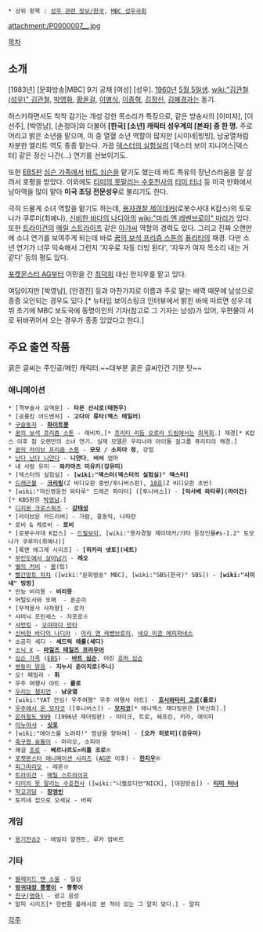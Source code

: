 * 상위 항목 : [[성우 관련 정보/한국]], [[MBC 성우극회]]

attachment:/P0000007__.jpg

[[목차]]
== 소개 ==
[1983년] [문화방송|MBC] 9기 공채 [여성] [성우]. [[1960년]] [[5월 5일]]생. [[wiki:"김관철(성우)" 김관철]], [[박영화]], [[황윤걸]], [[이병식]], [[이종혁]], [[김정신]], [[김혜경]]과는 동기.

허스키하면서도 착착 감기는 개성 강한 목소리가 특징으로, 같은 방송사의 [이미자], [이선주],  [박영남], [손정아]와 더불어 '''[한국] [소년] 캐릭터 성우계의 [본좌] 중 한 명.''' 주로 어리고 밝은 소년을 맡으며, 이 중 열혈 소년 역할이 많지만 [시이네|빙빙], 남궁열처럼 차분한 엘리트 역도 종종 맡는다. 가끔 [[덱스터의 실험실]]의 [덱스터 보이 지니어스|덱스터] 같은 정신 나간(...) 연기를 선보이기도.

또한 [[EBS]]판 [[심슨 가족]]에서 [[바트 심슨]]을 맡기도 했는데 바트 특유의 장난스러움을 잘 살려서 호평을 받았다. 이외에도 [[티미의 못말리는 수호천사]]의 [[티미 터너]] 등 미국 만화에서 남아역을 많이 맡아 '''미국 초딩 전문성우'''로 불리기도 한다.

극히 드물게 소녀 역할을 맡기도 하는데, [[용자경찰 제이데커]](로봇수사대 K캅스)의 토모나가 쿠루미(최예나), [[신비한 바다의 나디아]]의 [[wiki:"마리 앤 레벤브로이" 마리]]가 있다. 또한 [[트라이건]]의 [[메릴 스트라이프]] 같은 [[아가씨]] 역할의 경력도 있다. 그리고 진짜 오랜만에 소녀 연기를 보여주게 되는데 바로 [[꿈의 보석 프리즘 스톤]]의 [[퓨리티]]의 채경. 다만 소년 연기가 너무 익숙해서 그런지 '지우로 자동 더빙 된다', '지우가 여자 목소리 내는 거 같다' 등의 평도 있다.

[[포켓몬스터 AG]]부터 이민을 간 [[최덕희]] 대신 한지우를 맡고 있다.

여담이지만 [박영남], [안경진] 등과 마찬가지로 이름과 주로 맡는 배역 때문에 남성으로 종종 오인되는 경우도 있다.[* 뉴타입 보이스링크 인터뷰에서 밝힌 바에 따르면 성우 데뷔 초기에 MBC 보도국에 동명이인의 기자(참고로 그 기자는 남성)가 있어, 우편물이 서로 뒤바뀌어서 오는 경우가 종종 있었다고 한다.]

== 주요 출연 작품 ==
굵은 글씨는 주인공/메인 캐릭터.~~대부분 굵은 글씨인건 기분 탓~~
=== 애니메이션 ===
 * [격부술사 요역문] - '''타몬 산시로(태현우)'''
 * [공룡킹 어드벤쳐] - '''고다이 류타(맥스 테일러)'''
 * [[구슬동자]] - '''[[화이트봉]]'''
 * [[꿈의 보석 프리즘 스톤]] - 래비치,[* [[프리티 리듬 오로라 드림]]에서는 [[최옥희]].] 재경[* K캅스 이후 참 오랜만의 소녀 연기. 실제 모델은 우리나라 아이돌 걸그룹 퓨리티의 채경.]
 * [[꿈의 라이브 프리즘 스톤]] - '''모모 / 소피아 정''', 강얼
 * [[난다 난다 니얀다]] - '''니얀다''', 빼빼 엄마
 * 내 사랑 유미 - '''와카마츠 미유키(강유미)'''
 * [덱스터의 실험실] - '''[wiki:"덱스터(덱스터의 실험실)" 덱스터]'''
 * [[드래곤볼]] - '''[[크리링]]'''(Z 비디오판 중반/투니버스판), [[18호]](Z 비디오판 초반)
 * [wiki:"마신영웅전 와타루" 드래곤 파이터] ([투니버스]) - '''[익사베 와타루](라이건)'''[* KBS판은 [[박영남]].]
 * [[디지몬 크로스워즈]] - '''[[강태성]]'''
 * [라이브온 카드리버] - 가람, 홍동익, 나하란
 * 로비 & 케로비 - '''로비'''
 * [로봇수사대 K캅스] - [[드릴보이]], [wiki:"용자경찰 제이데커/기타 등장인물#s-1.2" 토모나가 쿠루미(최예나)]
 * [록맨 에그제 시리즈] - '''[히카리 넷토](네트)'''
 * [[무인도에서 살아남기]] - '''레오'''
 * [[별의 커비]] - [[붕]](텁)
 * [[빨간망토 차차]] ([wiki:"문화방송" MBC], [wiki:"SBS(한국)" SBS]) - '''[wiki:"시이네" 빙빙]'''
 * 만능 비리몽 - '''비리몽'''
 * 머털도사와 또매  - 푼순이
 * [무적용사 사자왕] - 로카
 * 샤머닉 프린세스 - 쟈포로※
 * [[샤먼킹]] - [[오야마다 만타]]
 * [[신비한 바다의 나디아]] - [[마리 앤 레벤브로이]], [[네오 이콘 에피파네스]]
 * 소공자 세디 - '''세드릭 에롤(세디)'''
 * [[소닉 X]] - '''[[마일즈 테일즈 프라우어]]'''
 * [[심슨 가족]] ([[EBS]]) - '''[[바트 심슨]]''', 어린 [[호머 심슨]]
 * [[쌍둥이 맑음]] - '''지누시 준이치로(주니)'''
 * 오! 패밀리 - '''휘'''
 * 우주 여행사 야트 - '''롤로'''
 * [[우리는 챔피언]] - '''남궁열'''
 * [wiki:"YAT 안심! 우주여행" 우주 여행사 야트] - '''[[호시와타리 고로]](롤로)'''
 * [[우주에서 온 모자코]] ([투니버스]) - '''[[모자코]]'''[* 애니맥스 재더빙판은 [박신희].]
 * [[은하철도 999]] (1996년 재더빙판) - 마이크, 트로, 쉐프린, 키라, 에이미
 * [[이누야샤]] - '''[[싯포]]'''
 * [wiki:"에이스를 노려라!" 정상을 향하여] - '''[오카 히로미](강유미)'''
 * [[축구왕 슛돌이]] - 마리오, 소피아
 * 쾌걸 [[조로]] - '''베르나르도=리틀 조로'''※
 * [[포켓몬스터 애니메이션 시리즈]] ([[포켓몬스터 AG|AG]]판 이후) - '''[[한지우(포켓몬스터 애니메이션 시리즈)|한지우]]'''※
 * [[피그마리오]] - 레온※
 * [[트라이건]] - [[메릴 스트라이프]]
 * [[티미의 못 말리는 수호천사]] ([wiki:"니켈로디언"NICK], [대원방송]) - '''[[티미 터너]]'''
 * [[학교괴담]] - '''[[장영빈]]'''
 * 토끼네 집으로 오세요 - 버찌
=== 게임 ===
 * [[용기전승2]] - 에밀리 알젠트, 루카 암바르
=== 기타 ===
 * [[블레이드 앤 소울]] - 일심
 * '''[[방귀대장 뿡뿡이]] - 뿡뿡이'''
 * [[친구(영화)]] - 광고 음성
 * 알피 시리즈[* 한번쯤 플래시로 본 적이 있는 그 알피 맞다.] - 알피

[[각주]]
